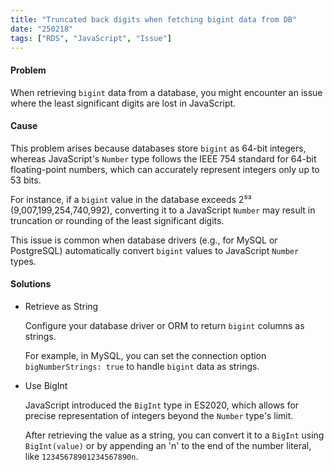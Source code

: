 ```yaml
---
title: "Truncated back digits when fetching bigint data from DB"
date: "250218"
tags: ["RDS", "JavaScript", "Issue"]
---
```


#### Problem

When retrieving `bigint` data from a database, you might encounter an issue where the least significant digits are lost in JavaScript.

#### Cause

This problem arises because databases store `bigint` as 64-bit integers, whereas JavaScript's `Number` type follows the IEEE 754 standard for 64-bit floating-point numbers, which can accurately represent integers only up to 53 bits.

For instance, if a `bigint` value in the database exceeds 2⁵³ (9,007,199,254,740,992), converting it to a JavaScript `Number` may result in truncation or rounding of the least significant digits.

This issue is common when database drivers (e.g., for MySQL or PostgreSQL) automatically convert `bigint` values to JavaScript `Number` types.

#### Solutions

- Retrieve as String

  Configure your database driver or ORM to return `bigint` columns as strings.

  For example, in MySQL, you can set the connection option `bigNumberStrings: true` to handle `bigint` data as strings.

- Use BigInt

  JavaScript introduced the `BigInt` type in ES2020, which allows for precise representation of integers beyond the `Number` type's limit.

  After retrieving the value as a string, you can convert it to a `BigInt` using `BigInt(value)` or by appending an 'n' to the end of the number literal, like `12345678901234567890n`.
